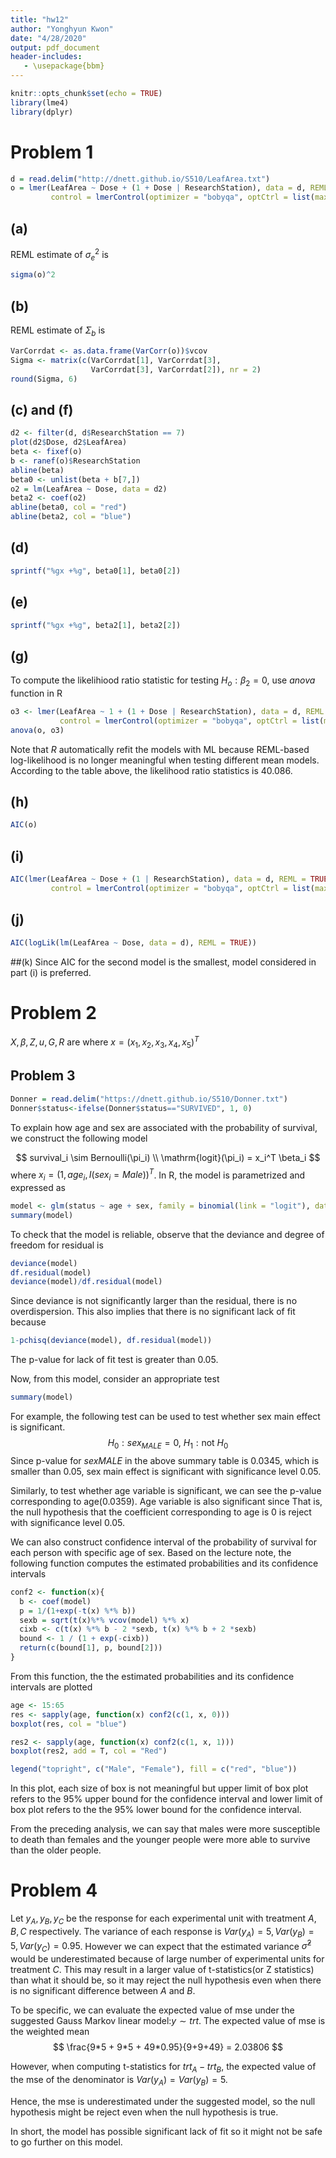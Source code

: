 ```yaml
---
title: "hw12"
author: "Yonghyun Kwon"
date: "4/28/2020"
output: pdf_document
header-includes:
   - \usepackage{bbm}
---
```


```r
knitr::opts_chunk$set(echo = TRUE)
library(lme4)
library(dplyr)
```

# Problem 1

```r
d = read.delim("http://dnett.github.io/S510/LeafArea.txt")
o = lmer(LeafArea ~ Dose + (1 + Dose | ResearchStation), data = d, REML = TRUE,
         control = lmerControl(optimizer = "bobyqa", optCtrl = list(maxfun = 100000)))
```

## (a)
REML estimate of $\sigma_e^2$ is
```r
sigma(o)^2
```

## (b)
REML estimate of $\Sigma_b$ is
```r
VarCorrdat <- as.data.frame(VarCorr(o))$vcov
Sigma <- matrix(c(VarCorrdat[1], VarCorrdat[3], 
                  VarCorrdat[3], VarCorrdat[2]), nr = 2)
round(Sigma, 6)
```

## (c) and (f)
```r
d2 <- filter(d, d$ResearchStation == 7)
plot(d2$Dose, d2$LeafArea)
beta <- fixef(o)
b <- ranef(o)$ResearchStation
abline(beta)
beta0 <- unlist(beta + b[7,])
o2 = lm(LeafArea ~ Dose, data = d2)
beta2 <- coef(o2)
abline(beta0, col = "red")
abline(beta2, col = "blue")
```

## (d)
```r
sprintf("%gx +%g", beta0[1], beta0[2])
```

## (e)
```r
sprintf("%gx +%g", beta2[1], beta2[2])
```

## (g)
To compute the likelihiood ratio statistic for testing $H_o:\beta_2 = 0$, use *anova* function in R
```r
o3 <- lmer(LeafArea ~ 1 + (1 + Dose | ResearchStation), data = d, REML = FALSE,
           control = lmerControl(optimizer = "bobyqa", optCtrl = list(maxfun = 100000)))
anova(o, o3)
```
Note that *R* automatically refit the models with ML because REML-based log-likelihood is no longer meaningful when testing different mean models. According to the table above, the likelihood ratio statistics is 40.086.

## (h)
```r
AIC(o)
```

## (i)
```r
AIC(lmer(LeafArea ~ Dose + (1 | ResearchStation), data = d, REML = TRUE,
         control = lmerControl(optimizer = "bobyqa", optCtrl = list(maxfun = 100000))))
```

## (j)
```r
AIC(logLik(lm(LeafArea ~ Dose, data = d), REML = TRUE))
```

##(k)
Since AIC for the second model is the smallest, model considered in part (i) is preferred.

# Problem 2
$X, \beta, Z, u, G, R$ are
\begin{align*}
X = \mathbbm{1}_{15} \otimes
\begin{pmatrix}
\mathbbm{1}_{5} & x 
\end{pmatrix}
\otimes \mathbbm{1}_{4}, \ &\beta = (\beta_1 \beta_2)^T \\
Z = I_{15} \otimes \begin{pmatrix}
\mathbbm{1}_{5} & x 
\end{pmatrix} \otimes \mathbbm{1}_{4}, \ &u = (b_{11}, b_{21}, b_{12}, b_{22}, \cdots, b_{115}, b_{215})^T \\
&G = I_{15} \otimes \Sigma_b \\
&R = \sigma_e^2I_{300}
\end{align*}
where $x= (x_1, x_2, x_3, x_4, x_5)^T$

## Problem 3
```r
Donner = read.delim("https://dnett.github.io/S510/Donner.txt")
Donner$status<-ifelse(Donner$status=="SURVIVED", 1, 0)
```

To explain how age and sex are associated with the probability of survival, we construct the following model

$$
survival_i \sim Bernoulli(\pi_i) \\
\mathrm{logit}(\pi_i) = x_i^T \beta_i
$$
where $x_i = (1, age_i, I(sex_i = Male))^T$. In R, the model is parametrized and expressed as

```r
model <- glm(status ~ age + sex, family = binomial(link = "logit"), data = Donner)
summary(model)
```

To check that the model is reliable, observe that the deviance and degree of freedom for residual is
```r
deviance(model)
df.residual(model)
deviance(model)/df.residual(model)
```
Since deviance is not significantly larger than the residual, there is no overdispersion. This also implies that there is no significant lack of fit because
```r
1-pchisq(deviance(model), df.residual(model))
```
The p-value for lack of fit test is greater than 0.05.

Now, from this model, consider an appropriate test
```r
summary(model)
```
For example, the following test can be used to test whether sex main effect is significant.
$$
H_0: sex_{MALE} = 0, \ H_1: \mathrm{not} \ H_0
$$
Since p-value for *sexMALE* in the above summary table is 0.0345, which is smaller than 0.05, sex main effect is significant with significance level 0.05.

Similarly, to test whether age variable is significant, we can see the p-value corresponding to age(0.0359). Age variable is also significant since 
That is, the null hypothesis that the coefficient corresponding to age is 0 is reject with significance level 0.05.

We can also construct confidence interval of the probability of survival for each person with specific age of sex. Based on the lecture note, the following function computes the estimated probabilities and its confidence intervals
```r
conf2 <- function(x){
  b <- coef(model)
  p = 1/(1+exp(-t(x) %*% b))
  sexb = sqrt(t(x)%*% vcov(model) %*% x)
  cixb <- c(t(x) %*% b - 2 *sexb, t(x) %*% b + 2 *sexb)
  bound <- 1 / (1 + exp(-cixb))
  return(c(bound[1], p, bound[2]))
}
```

From this function, the the estimated probabilities and its confidence intervals are plotted
```r
age <- 15:65
res <- sapply(age, function(x) conf2(c(1, x, 0)))
boxplot(res, col = "blue")

res2 <- sapply(age, function(x) conf2(c(1, x, 1)))
boxplot(res2, add = T, col = "Red")

legend("topright", c("Male", "Female"), fill = c("red", "blue"))
```

In this plot, each size of box is not meaningful but upper limit of box plot refers to the 95% upper bound for the confidence interval and lower limit of box plot refers to the the 95% lower bound for the confidence interval.

From the preceding analysis, we can say that males were more susceptible to death than females and the younger people were more able to survive than the older people.

# Problem 4
Let $y_A, y_B, y_C$ be the response for each experimental unit with treatment $A, B, C$ respectively. The variance of each response is $Var(y_A) = 5, Var(y_B) = 5, Var(y_C) = 0.95$. However we can expect that the estimated variance $\hat{\sigma}^2$ would be underestimated because of large number of experimental units for treatment $C$. This may result in a larger value of t-statistics(or Z statistics) than what it should be, so it may reject the null hypothesis even when there is no significant difference between $A$ and $B$.

To be specific, we can evaluate the expected value of mse under the suggested Gauss Markov linear model:$y \sim trt$. The expected value of mse is the weighted mean
$$
\frac{9*5 + 9*5 + 49*0.95}{9+9+49} = 2.03806
$$

However, when computing t-statistics for $trt_A - trt_B$, the expected value of the mse of the denominator is $Var(y_A) = Var(y_B) = 5$.

Hence, the mse is underestimated under the suggested model, so the null hypothesis might be reject even when the null hypothesis is true.

In short, the model has possible significant lack of fit so it might not be safe to go further on this model.